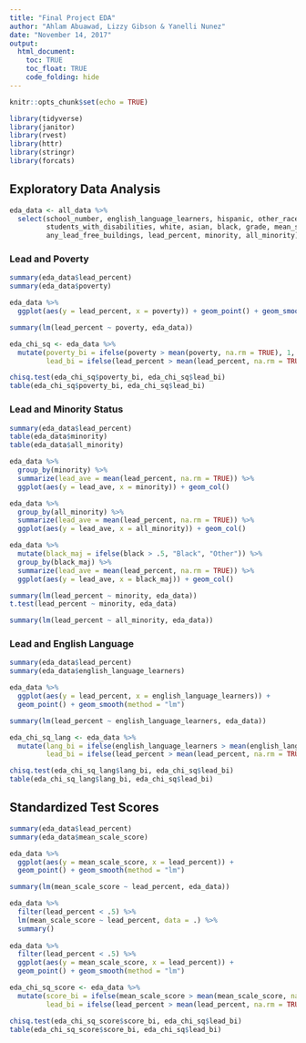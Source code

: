 ```yaml
---
title: "Final Project EDA"
author: "Ahlam Abuawad, Lizzy Gibson & Yanelli Nunez"
date: "November 14, 2017"
output: 
  html_document:
    toc: TRUE
    toc_float: TRUE
    code_folding: hide
---
```


```r
knitr::opts_chunk$set(echo = TRUE)

library(tidyverse)
library(janitor)
library(rvest)
library(httr)
library(stringr)
library(forcats)
```

## Exploratory Data Analysis

```r
eda_data <- all_data %>% 
  select(school_number, english_language_learners, hispanic, other_race, poverty,
         students_with_disabilities, white, asian, black, grade, mean_scale_score,
         any_lead_free_buildings, lead_percent, minority, all_minority)
```

### Lead and Poverty

```r
summary(eda_data$lead_percent)
summary(eda_data$poverty)

eda_data %>% 
  ggplot(aes(y = lead_percent, x = poverty)) + geom_point() + geom_smooth(method = "lm")

summary(lm(lead_percent ~ poverty, eda_data))

eda_chi_sq <- eda_data %>% 
  mutate(poverty_bi = ifelse(poverty > mean(poverty, na.rm = TRUE), 1, 0),
         lead_bi = ifelse(lead_percent > mean(lead_percent, na.rm = TRUE), 1, 0))

chisq.test(eda_chi_sq$poverty_bi, eda_chi_sq$lead_bi)
table(eda_chi_sq$poverty_bi, eda_chi_sq$lead_bi)
```

### Lead and Minority Status

```r
summary(eda_data$lead_percent)
table(eda_data$minority)
table(eda_data$all_minority)

eda_data %>%
  group_by(minority) %>% 
  summarize(lead_ave = mean(lead_percent, na.rm = TRUE)) %>% 
  ggplot(aes(y = lead_ave, x = minority)) + geom_col()

eda_data %>%
  group_by(all_minority) %>% 
  summarize(lead_ave = mean(lead_percent, na.rm = TRUE)) %>% 
  ggplot(aes(y = lead_ave, x = all_minority)) + geom_col()

eda_data %>%
  mutate(black_maj = ifelse(black > .5, "Black", "Other")) %>% 
  group_by(black_maj) %>% 
  summarize(lead_ave = mean(lead_percent, na.rm = TRUE)) %>% 
  ggplot(aes(y = lead_ave, x = black_maj)) + geom_col()

summary(lm(lead_percent ~ minority, eda_data))
t.test(lead_percent ~ minority, eda_data)

summary(lm(lead_percent ~ all_minority, eda_data))
```

### Lead and English Language

```r
summary(eda_data$lead_percent)
summary(eda_data$english_language_learners)

eda_data %>% 
  ggplot(aes(y = lead_percent, x = english_language_learners)) + 
  geom_point() + geom_smooth(method = "lm")

summary(lm(lead_percent ~ english_language_learners, eda_data))

eda_chi_sq_lang <- eda_data %>% 
  mutate(lang_bi = ifelse(english_language_learners > mean(english_language_learners, na.rm = TRUE), 1, 0),
         lead_bi = ifelse(lead_percent > mean(lead_percent, na.rm = TRUE), 1, 0))

chisq.test(eda_chi_sq_lang$lang_bi, eda_chi_sq$lead_bi)
table(eda_chi_sq_lang$lang_bi, eda_chi_sq$lead_bi)
```

## Standardized Test Scores

```r
summary(eda_data$lead_percent)
summary(eda_data$mean_scale_score)

eda_data %>% 
  ggplot(aes(y = mean_scale_score, x = lead_percent)) + 
  geom_point() + geom_smooth(method = "lm")

summary(lm(mean_scale_score ~ lead_percent, eda_data))

eda_data %>% 
  filter(lead_percent < .5) %>% 
  lm(mean_scale_score ~ lead_percent, data = .) %>% 
  summary()
     
eda_data %>% 
  filter(lead_percent < .5) %>% 
  ggplot(aes(y = mean_scale_score, x = lead_percent)) + 
  geom_point() + geom_smooth(method = "lm")

eda_chi_sq_score <- eda_data %>% 
  mutate(score_bi = ifelse(mean_scale_score > mean(mean_scale_score, na.rm = TRUE), 1, 0),
         lead_bi = ifelse(lead_percent > mean(lead_percent, na.rm = TRUE), 1, 0))

chisq.test(eda_chi_sq_score$score_bi, eda_chi_sq$lead_bi)
table(eda_chi_sq_score$score_bi, eda_chi_sq$lead_bi)
```

